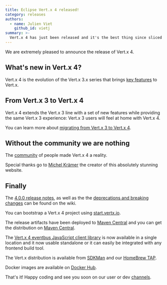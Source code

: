 ```yaml
---
title: Eclipse Vert.x 4 released!
category: releases
authors:
  - name: Julien Viet
    github_id: vietj
summary: >-
  Vert.x 4 has just been released and it's the best thing since sliced buffers.
---
```


We are extremely pleased to announce the release of Vert.x 4.

## What's new in Vert.x 4?

Vert.x 4 is the evolution of the Vert.x 3.x series that brings [key features](https://vertx.io/blog/whats-new-in-vert-x-4/) to Vert.x.

## From Vert.x 3 to Vert.x 4

Vert.x 4 extends the Vert.x 3 line with a set of new features while providing the same Vert.x 3 experience:
Vert.x 3 users will feel at home with Vert.x 4.

You can learn more about [migrating from Vert.x 3 to Vert.x 4](https://vertx.io/blog/from-vert-x-3-to-vert-x-4/).

## Without the community we are nothing

The [community](https://vertx-web-site.github.io/community/) of people made Vert.x 4 a reality.

Special thanks go to [Michel Krämer](https://michelkraemer.com/) the creator of this absolutely stunning website.

## Finally

The [4.0.0 release notes](https://github.com/vert-x3/wiki/wiki/4.0.0-Release-Notes), as well as the
the [deprecations and breaking changes](https://github.com/vert-x3/wiki/wiki/4.0.0-Deprecations-and-breaking-changes)
 can be found on the wiki.

You can bootstrap a Vert.x 4 project using [start.vertx.io](https://start.vertx.io).

The release artifacts have been deployed to [Maven Central](https://search.maven.org/search?q=g:io.vertx%20AND%20v:4.0.0) and
you can get the distribution on [Maven Central](https://repo1.maven.org/maven2/io/vertx/vertx-stack-manager/4.0.0/).

The [Vert.x 4 eventbus JavaScript client library](https://www.npmjs.com/package/@vertx/eventbus-bridge-client.js) is now available
in a single location and it now usable standalone or it can easily be integrated with any frontend build tool.

The Vert.x distribution is available from [SDKMan](https://sdkman.io) and our
[HomeBrew TAP](https://github.com/vertx-distrib/homebrew-tap).

Docker images are available on [Docker Hub](https://hub.docker.com/u/vertx/).

That's it! Happy coding and see you soon on our user or dev [channels](https://vertx.io/channels).
